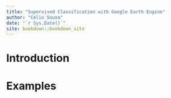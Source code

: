 ```yaml
--- 
title: "Supervised Classification with Google Earth Engine"
author: "Celio Sousa"
date: "`r Sys.Date()`"
site: bookdown::bookdown_site
---
```


# Introduction
# Examples

